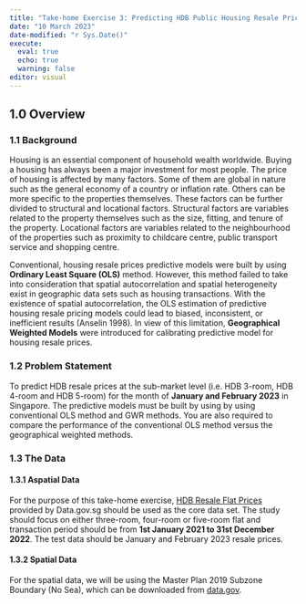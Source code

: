```yaml
---
title: "Take-home Exercise 3: Predicting HDB Public Housing Resale Pricies using Geographically Weighted Methods"
date: "10 March 2023"
date-modified: "r Sys.Date()"
execute: 
  eval: true
  echo: true
  warning: false
editor: visual
---
```


## 1.0 Overview

### 1.1 Background
Housing is an essential component of household wealth worldwide. Buying a housing has always been a major investment for most people. The price of housing is affected by many factors. Some of them are global in nature such as the general economy of a country or inflation rate. Others can be more specific to the properties themselves. These factors can be further divided to structural and locational factors. Structural factors are variables related to the property themselves such as the size, fitting, and tenure of the property. Locational factors are variables related to the neighbourhood of the properties such as proximity to childcare centre, public transport service and shopping centre.

Conventional, housing resale prices predictive models were built by using **Ordinary Least Square (OLS)** method. However, this method failed to take into consideration that spatial autocorrelation and spatial heterogeneity exist in geographic data sets such as housing transactions. With the existence of spatial autocorrelation, the OLS estimation of predictive housing resale pricing models could lead to biased, inconsistent, or inefficient results (Anselin 1998). In view of this limitation, **Geographical Weighted Models** were introduced for calibrating predictive model for housing resale prices.

### 1.2 Problem Statement
To predict HDB resale prices at the sub-market level (i.e. HDB 3-room, HDB 4-room and HDB 5-room) for the month of **January and February 2023** in Singapore. The predictive models must be built by using by using conventional OLS method and GWR methods. You are also required to compare the performance of the conventional OLS method versus the geographical weighted methods.

### 1.3 The Data

#### 1.3.1 Aspatial Data
For the purpose of this take-home exercise, [HDB Resale Flat Prices](https://data.gov.sg/dataset/resale-flat-prices) provided by Data.gov.sg should be used as the core data set. The study should focus on either three-room, four-room or five-room flat and transaction period should be from **1st January 2021 to 31st December 2022**. The test data should be January and February 2023 resale prices.

#### 1.3.2 Spatial Data
For the spatial data, we will be using the Master Plan 2019 Subzone Boundary (No Sea), which can be downloaded from [data.gov](https://data.gov.sg/dataset/master-plan-2019-subzone-boundary-no-sea).










